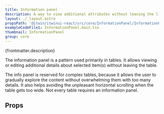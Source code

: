 ```yaml
---
title: Information panel
description: A way to view additional attributes without leaving the list of items.
layout: ./_layout.astro
propsPath: '@itwin/itwinui-react/src/core/InformationPanel/InformationPanel.tsx'
exampleCodeFile1: InformationPanel.main.tsx
thumbnail: InformationPanel
group: core
---
```



<p>{frontmatter.description}</p>

<LiveExample src={frontmatter.exampleCodeFile1} />

The information panel is a pattern used primarily in tables. It allows viewing or editing additional details about selected item(s) without leaving the table.

The info panel is reserved for complex tables, because it allows the user to gradually explore the content without overwhelming them with too many details. It also helps avoiding the unpleasant horizontal scrolling when the table gets too wide. Not every table requires an information panel.

## Props

<PropsTable path={frontmatter.propsPath} />
